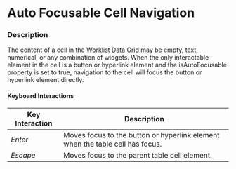 
# Auto Focusable Cell Navigation

### Description

The content of a cell in the [Worklist Data Grid](/components/cerner-terra-framework-docs/data-grid/worklist-data-grid/about) may be empty, text, numerical, or any combination of widgets.
When the only interactable element in the cell is a button or hyperlink element and the isAutoFocusable property is set to true, navigation to the cell will focus the button or hyperlink element directly.


#### Keyboard Interactions

|Key Interaction|Description|
|-|-|
|*Enter*|Moves focus to the button or hyperlink element when the table cell has focus.|
|*Escape*|Moves focus to the parent table cell element.|


<WorklistDataGridAutoFocusableCell />
